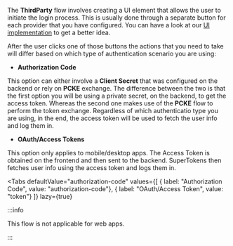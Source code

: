 


The **ThirdParty** flow involves creating a UI element that allows the user to initiate the login process.
This is usually done through a separate button for each provider that you have configured. You can have a look at our [UI implementation](https://master--6571be2867f75556541fde98.chromatic.com/?path=/story/thirdparty-auth--sign-in-up) to get a better idea.


After the user clicks one of those buttons the actions that you need to take will differ based on which type of authentication scenario you are using:

- **Authorization Code** 

This option can either involve a **Client Secret** that was configured on the backend or rely on **PCKE** exchange.
The difference between the two is that the first option you will be using a private secret, on the backend, to get the access token.
Whereas the second one makes use of the **PCKE** flow to perform the token exchange.
Regardless of which authenticatio type you are using, in the end, the access token will be used to fetch the user info and log them in.

- **OAuth/Access Tokens**

This option only applies to mobile/desktop apps.
The Access Token is obtained on the frontend and then sent to the backend.
SuperTokens then fetches user info using the access token and logs them in.


<Tabs
  defaultValue="authorization-code"
  values={[
    { label: "Authorization Code", value: "authorization-code"},
    { label: "OAuth/Access Token", value: "token"}
  ]}
  lazy={true}
>


<TabItem value="authorization-code">

<FrontendCustomUITabs>

<TabItem value="web">

<FrontendCustomUIWebAuthorizationCodeFlow />

</TabItem>

<TabItem value="mobile">

<FrontendCustomUIMobileAuthorizationCodeFlow />

</TabItem>

</FrontendCustomUITabs>

</TabItem>

<TabItem value="token">

<FrontendCustomUITabs>

<TabItem value="web">

:::info

This flow is not applicable for web apps.

:::

</TabItem>

<TabItem value="mobile">

<FrontendCustomUIMobileAccessTokenFlow />

</TabItem>

</FrontendCustomUITabs>

</TabItem>

</Tabs>
